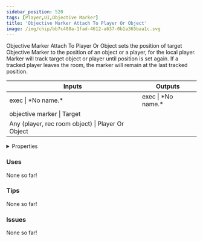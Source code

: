 ```yaml
---
sidebar_position: 520
tags: [Player,UI,Objective Marker]
title: 'Objective Marker Attach To Player Or Object'
image: /img/chip/bb7c408a-1fad-4612-a637-0b1a365baa1c.svg
---
```


Objective Marker Attach To Player Or Object sets the position of target Objective Marker to the position of an object or a player, for the local player. Marker will track target object or player until position is set again. If a tracked player leaves the room, the marker will remain at the last tracked position.



<IChip uuid="bb7c408a-1fad-4612-a637-0b1a365baa1c"/>

<table><thead><tr><th>Inputs</th><th>Outputs</th></tr></thead><tbody><tr><td>exec | *No name.*</td><td>exec | *No name.*</td></tr><tr><td>objective marker | Target</td><td /></tr><tr><td>Any (player, rec room object) | Player Or Object</td><td /></tr></tbody></table>

<details>
  <summary>Properties</summary>
  <div>
    <div>
    <table>
      <tbody>
        <tr>
          <td>Is beta required?</td>
          <td>No</td>
        </tr>
        <tr>
          <td>Is chip a trolling risk?</td>
          <td>No</td>
        </tr>
        <tr>
          <td>Is chip a role assignment risk?</td>
          <td>No</td>
        </tr>
        <tr>
          <td>Chip UUID</td>
          <td>bb7c408a-1fad-4612-a637-0b1a365baa1c</td>
        </tr>
        <tr>
          <td>Room availability</td>
          <td>Available everywhere</td>
        </tr>
      </tbody>
    </table>
    </div>
  </div>
</details>

### Uses

None so far!

### Tips

None so far!

### Issues

None so far!